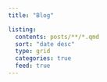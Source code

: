 ```yaml
---
title: "Blog"

listing:
  contents: posts/**/*.qmd
  sort: "date desc"
  type: grid
  categories: true
  feed: true
---
```

